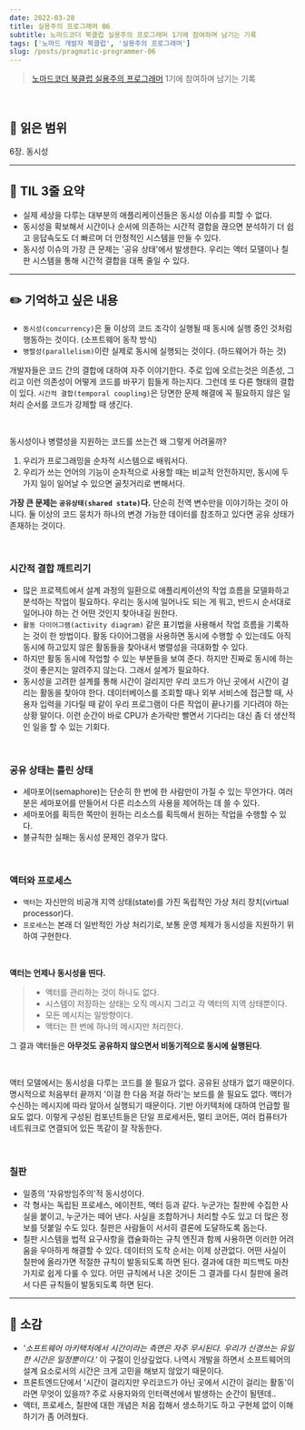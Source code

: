 ```yaml
---
date: 2022-03-28
title: 실용주의 프로그래머 06
subtitle: 노마드코더 북클럽 실용주의 프로그래머 1기에 참여하며 남기는 기록
tags: ['노마드 개발자 북클럽', '실용주의 프로그래머']
slug: /posts/pragmatic-programmer-06
---
```


> [노마드코더 북클럽 실용주의 프로그래머](https://nomadcoders.co/pragmatic-programmer?utm_source=Nomad+Academy&utm_campaign=b21db3e0fc-EMAIL_CAMPAIGN_2022_03_11&utm_medium=email&utm_term=0_4313d957c9-b21db3e0fc-44797189&mc_cid=b21db3e0fc&mc_eid=ada1dd7049) 1기에 참여하며 남기는 기록

<br />

## 📖 읽은 범위

6장. 동시성

---

## 📍 TIL 3줄 요약

- 실제 세상을 다루는 대부분의 애플리케이션들은 동시성 이슈를 피할 수 없다.
- 동시성을 확보해서 시간이나 순서에 의존하는 시간적 결합을 끊으면 분석하기 더 쉽고 응답속도도 더 빠르며 더 안정적인 시스템을 만들 수 있다.
- 동시성 이슈의 가장 큰 문제는 '공유 상태'에서 발생한다. 우리는 액터 모델이나 칠판 시스템을 통해 시간적 결합을 대폭 줄일 수 있다.

---

## ✏️ 기억하고 싶은 내용

- `동시성(concurrency)`은 둘 이상의 코드 조각이 실행될 때 동시에 실행 중인 것처럼 행동하는 것이다. (소프트웨어 동작 방식)
- `병렬성(parallelism)`이란 실제로 동시에 실행되는 것이다. (하드웨어가 하는 것)

개발자들은 코드 간의 결합에 대하여 자주 이야기한다. 주로 입에 오르는것은 의존성, 그리고 이런 의존성이 어떻게 코드를 바꾸기 힘들게 하는지다. 그런데 또 다른 형태의 결합이 있다. `시간적 결합(temporal coupling)`은 당면한 문제 해결에 꼭 필요하지 않은 일 처리 순서를 코드가 강제할 때 생긴다.

<br />

동시성이나 병렬성을 지원하는 코드를 쓰는건 왜 그렇게 어려울까?

1. 우리가 프로그래밍을 순차적 시스템으로 배워서다.
2. 우리가 쓰는 언어의 기능이 순차적으로 사용할 때는 비교적 안전하지만, 동시에 두 가지 일이 일어날 수 있으면 골칫거리로 변해서다.

**가장 큰 문제는 `공유상태(shared state)`다.** 단순히 전역 변수만을 이야기하는 것이 아니다. 둘 이상의 코드 뭉치가 하나의 변경 가능한 데이터를 참조하고 있다면 공유 상태가 존재하는 것이다.

<br />

### 시간적 결합 깨트리기

- 많은 프로젝트에서 설계 과정의 일환으로 애플리케이션의 작업 흐름을 모델화하고 분석하는 작업이 필요하다. 우리는 동시에 일어나도 되는 게 뭐고, 반드시 순서대로 일어나야 하는 건 어떤 것인지 찾아내길 원한다.
- `활동 다이어그램(activity diagram)` 같은 표기법을 사용해서 작업 흐름을 기록하는 것이 한 방법이다. 활동 다이어그램을 사용하면 동시에 수행할 수 있는데도 아직 동시에 하고있지 않은 활동들을 찾아내서 병렬성을 극대화할 수 있다.
- 하지만 활동 동시에 작업할 수 있는 부분들을 보여 준다. 하지만 진짜로 동시에 하는 것이 좋은지는 알려주지 않는다. 그래서 설계가 필요하다.
- 동시성을 고려한 설계를 통해 시간이 걸리지만 우리 코드가 아닌 곳에서 시간이 걸리는 활동을 찾아야 한다. 데이터베이스를 조회할 때나 외부 서비스에 접근할 때, 사용자 입력을 기다릴 때 같이 우리 프로그램이 다른 작업이 끝나기를 기다려야 하는 상황 말이다. 이런 순간이 바로 CPU가 손가락만 빨면서 기다리는 대신 좀 더 생산적인 일을 할 수 있는 기회다.

<br />

### 공유 상태는 틀린 상태

- 세마포어(semaphore)는 단순히 한 번에 한 사람만이 가질 수 있는 무언가다. 여러분은 세마포어를 만들어서 다른 리소스의 사용을 제어하는 데 쓸 수 있다.
- 세마포어를 획득한 쪽만이 원하는 리소스를 획득해서 원하는 작업을 수행할 수 있다.
- 블규칙한 실패는 동시성 문제인 경우가 많다.

<br />

### 액터와 프로세스

- `액터`는 자신만의 비공개 지역 상태(state)를 가진 독립적인 가상 처리 장치(virtual processor)다.
- `프로세스`는 본래 더 일반적인 가상 처리기로, 보통 운영 체제가 동시성을 지원하기 위하여 구현한다.

<br />

**액터는 언제나 동시성을 띤다.**

> - 액터를 관리하는 것이 하나도 없다.
> - 시스템이 저장하는 상태는 오직 메시지 그리고 각 액터의 지역 상태뿐이다.
> - 모든 메시지는 일방향이다.
> - 액터는 한 번에 하나의 메시지만 처리한다.

그 결과 액터들은 **아무것도 공유하지 않으면서 비동기적으로 동시에 실행된다**.

<br />

액터 모델에서는 동시성을 다루는 코드를 쓸 필요가 없다. 공유된 상태가 없기 때문이다. 명시적으로 처음부터 끝까지 '이걸 한 다음 저걸 하라'는 보드를 쓸 필요도 없다. 액터가 수신하는 메시지에 따라 알아서 실행되기 때문이다. 기반 아키텍처에 대하여 언급할 필요도 없다. 이렇게 구성된 컴포넌트들은 단일 프로세서든, 멀티 코어든, 여러 컴퓨터가 네트워크로 연결되어 있든 똑같이 잘 작동한다.

<br />

### 칠판

- 일종의 '자유방임주의'적 동시성이다.
- 각 형사는 독립된 프로세스, 에이전트, 액터 등과 같다. 누군가는 칠판에 수집한 사실을 붙이고, 누군가는 떼어 낸다. 사실을 조합하거나 처리할 수도 있고 더 많은 정보를 덧붙일 수도 있다. 칠판은 사람들이 서서히 결론에 도달하도록 돕는다.
- 칠판 시스템을 법적 요구사항을 캡슐화하는 규칙 엔진과 함께 사용하면 이러한 어려움을 우아하게 해결할 수 있다. 데이터의 도착 순서는 이제 상관없다. 어떤 사실이 칠판에 올라가면 적절한 규칙이 발동되도록 하면 된다. 결과에 대한 피드백도 마찬가지로 쉽게 다룰 수 있다. 어떤 규칙에서 나온 것이든 그 결과를 다시 칠판에 올려서 다른 규칙들이 발동되도록 하면 된다.

---

## 💭 소감

- _'소프트웨어 아키택처에서 시간이라는 측면은 자주 무시된다. 우리가 신경쓰는 유일한 시간은 일정뿐이다.'_ 이 구절이 인상깊었다. 나역시 개발을 하면서 소프트웨어의 설계 요소로서의 시간은 크게 고민을 해보지 않았기 때문이다.
- 프론트엔드단에서 '시간이 걸리지만 우리코드가 아닌 곳에서 시간이 걸리는 활동'이라면 무엇이 있을까? 주로 사용자와의 인터랙션에서 발생하는 순간이 될텐데..
- 액터, 프로세스, 칠판에 대한 개념은 처음 접해서 생소하기도 하고 구현체 없이 이해하기가 좀 어려웠다.
